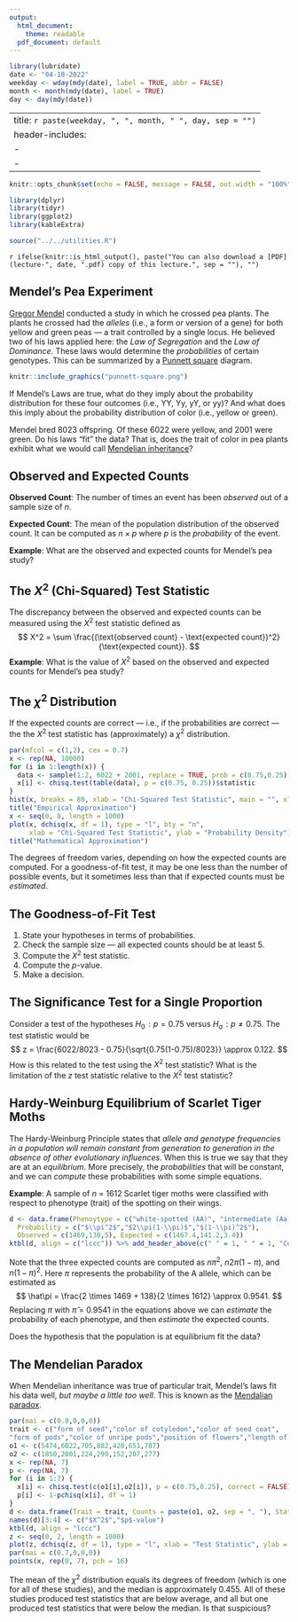 ```yaml
---
output:
  html_document:
    theme: readable
  pdf_document: default
---
```


```r
library(lubridate)
date <- "04-18-2022"
weekday <- wday(mdy(date), label = TRUE, abbr = FALSE)
month <- month(mdy(date), label = TRUE)
day <- day(mdy(date))
```

---
title: `r paste(weekday, ", ", month, " ", day, sep = "")`
header-includes:
  - \usepackage{float}
  - \usepackage{booktabs}
---

```r
knitr::opts_chunk$set(echo = FALSE, message = FALSE, out.width = "100%", fig.width = 9, fig.align = "center", cache = FALSE, dev = ifelse(knitr::is_html_output(), "png", "pdf"))
```

```r
library(dplyr)
library(tidyr)
library(ggplot2)
library(kableExtra)
```

```r
source("../../utilities.R")
```

`r ifelse(knitr::is_html_output(), paste("You can also download a [PDF](lecture-", date, ".pdf) copy of this lecture.", sep = ""), "")`

## Mendel's Pea Experiment

[Gregor Mendel](https://en.wikipedia.org/wiki/Gregor_Mendel) conducted a study in which he crossed pea plants. The plants he crossed had the *alleles* (i.e., a form or version of a gene) for both yellow and green peas --- a trait controlled by a single locus. He believed two of his laws applied here: the *Law of Segregation* and the *Law of Dominance*. These laws would determine the *probabilities* of certain genotypes. This can be summarized by a [Punnett square](https://en.wikipedia.org/wiki/Punnett_square) diagram.

```r
knitr::include_graphics("punnett-square.png")
```

If Mendel's Laws are true, what do they imply about the probability distribution for these four outcomes (i.e., YY, Yy, yY, or yy)? And what does this imply about the probability distribution of color (i.e., yellow or green).

Mendel bred 8023 offspring. Of these 6022 were yellow, and 2001 were green. Do his laws "fit" the data? That is, does the trait of color in pea plants exhibit what we would call [Mendelian inheritance](https://en.wikipedia.org/wiki/Mendelian_inheritance)? 

\pagebreak

## Observed and Expected Counts

**Observed Count**: The number of times an event has been *observed* out of a sample size of $n$.

**Expected Count**: The mean of the population distribution of the observed count. It can be computed as $n \times p$ where $p$ is the *probability* of the event. 

**Example**: What are the observed and expected counts for Mendel's pea study?

\pagebreak

## The $X^2$ (Chi-Squared) Test Statistic

The discrepancy between the observed and expected counts can be measured using the $X^2$ test statistic defined as
$$
  X^2 = \sum \frac{(\text{observed count} - \text{expected count})^2}{\text{expected count}}.
$$
**Example**: What is the value of $X^2$ based on the observed and expected counts for Mendel's pea study?

\pagebreak

## The $\chi^2$ Distribution

If the expected counts are correct --- i.e., if the probabilities are correct --- the the $X^2$ test statistic has (approximately) a $\chi^2$ distribution. 
```r
par(mfcol = c(1,2), cex = 0.7)
x <- rep(NA, 10000)
for (i in 1:length(x)) {
  data <- sample(1:2, 6022 + 2001, replace = TRUE, prob = c(0.75,0.25))
  x[i] <- chisq.test(table(data), p = c(0.75, 0.25))$statistic
}
hist(x, breaks = 80, xlab = "Chi-Squared Test Statistic", main = "", xlim = c(0,8), ylab = "Frequency")
title("Empirical Approximation")
x <- seq(0, 8, length = 1000)
plot(x, dchisq(x, df = 1), type = "l", bty = "n",
     xlab = "Chi-Squared Test Statistic", ylab = "Probability Density")
title("Mathematical Approximation")
```
The degrees of freedom varies, depending on how the expected counts are computed. For a goodness-of-fit test, it may be one less than the number of possible events, but it sometimes less than that if expected counts must be *estimated*.

\pagebreak

## The Goodness-of-Fit Test

1. State your hypotheses in terms of probabilities.
2. Check the sample size --- all expected counts should be at least 5.
3. Compute the $X^2$ test statistic.
4. Compute the $p$-value.
5. Make a decision.

\pagebreak

## The Significance Test for a Single Proportion

Consider a test of the hypotheses $H_0\!: p = 0.75$ versus $H_a\!: p \neq 0.75$. The test statistic would be 
$$
  z = \frac{6022/8023 - 0.75}{\sqrt{0.75(1-0.75)/8023}} \approx 0.122.
$$
How is this related to the test using the $X^2$ test statistic? What is the limitation of the $z$ test statistic relative to the $X^2$ test statistic? 

\pagebreak

## Hardy-Weinburg Equilibrium of Scarlet Tiger Moths

The Hardy-Weinburg Principle states that *allele and genotype frequencies in a population will remain constant from generation to generation in the absence of other evolutionary influences*. When this is true we say that they are at an *equilibrium*. More precisely, the *probabilities* that will be constant, and we can *compute* these probabilities with some simple equations.  

**Example**: A sample of $n$ = 1612 Scarlet tiger moths were classified with respect to phenotype (trait) of the spotting on their wings.
```r
d <- data.frame(Phenoytype = c("white-spotted (AA)", "intermediate (Aa,aA)", "little spotting (aa)"), 
  Probability = c("$\\pi^2$","$2\\pi(1-\\pi)$","$(1-\\pi)^2$"),
  Observed = c(1469,138,5), Expected = c(1467.4,141.2,3.4))
ktbl(d, align = c("lccc")) %>% add_header_above(c(" " = 1, " " = 1, "Counts" = 2))
```
Note that the three expected counts are computed as $n\pi^2$, $n2\pi(1-\pi)$, and $n(1-\pi)^2$. Here $\pi$ represents the probability of the A allele, which can be estimated as 
$$
  \hat\pi = \frac{2 \times 1469 + 138}{2 \times 1612} \approx 0.9541.
$$
Replacing $\pi$ with $\hat\pi$ = 0.9541 in the equations above we can *estimate* the probability of each phenotype, and then *estimate* the expected counts.

Does the hypothesis that the population is at equilibrium fit the data?

\pagebreak

## The Mendelian Paradox

When Mendelian inheritance was true of particular trait, Mendel's laws fit his data well, *but maybe a little too well*. This is known as the [Mendalian paradox](https://en.wikipedia.org/wiki/Gregor_Mendel#The_Mendelian_Paradox).
```r
par(mai = c(0.8,0,0,0))
trait <- c("form of seed","color of cotyledon","color of seed coat",
"form of pods","color of unripe pods","position of flowers","length of stem")
o1 <- c(5474,6022,705,882,428,651,787)
o2 <- c(1850,2001,224,299,152,207,277)
x <- rep(NA, 7)
p <- rep(NA, 7)
for (i in 1:7) {
  x[i] <- chisq.test(c(o1[i],o2[i]), p = c(0.75,0.25), correct = FALSE)$statistic
  p[i] <- 1-pchisq(x[i], df = 1)
}
d <- data.frame(Trait = trait, Counts = paste(o1, o2, sep = ", "), Statistic = round(x,2), Pvalue = round(p,2))
names(d)[3:4] <- c("$X^2$","$p$-value")
ktbl(d, align = "lccc")
z <- seq(0, 2, length = 1000)
plot(z, dchisq(z, df = 1), type = "l", xlab = "Test Statistic", ylab = "", yaxt = "n", bty = "n")
par(mai = c(0.7,0,0,0))
points(x, rep(0, 7), pch = 16)
```
The mean of the $\chi^2$ distribution equals its degrees of freedom (which is one for all of these studies), and the median is approximately 0.455. All of these studies produced test statistics that are below average, and all but one produced test statistics that were below the median. Is that suspicious? 
